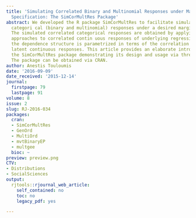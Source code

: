 ```yaml
---
title: 'Simulating Correlated Binary and Multinomial Responses under Marginal Model
  Specification: The SimCorMultRes Package'
abstract: We developed the R package SimCorMultRes to facilitate simulation of correlated
  categori cal (binary and multinomial) responses under a desired marginal model specification.
  The simulated correlated categorical responses are obtained by applying threshold
  approaches to correlated contin uous responses of underlying regression models and
  the dependence structure is parametrized in terms of the correlation matrix of the
  latent continuous responses. This article provides an elaborate introduction to
  the SimCorMultRes package demonstrating its design and usage via three examples.
  The package can be obtained via CRAN.
author: Anestis Touloumis
date: '2016-09-09'
date_received: '2015-12-14'
journal:
  firstpage: 79
  lastpage: 91
volume: 8
issue: 2
slug: RJ-2016-034
packages:
  cran:
  - SimCorMultRes
  - GenOrd
  - MultiOrd
  - mvtBinaryEP
  - multgee
  bioc: ~
preview: preview.png
CTV:
- Distributions
- SocialSciences
output:
  rjtools::rjournal_web_article:
    self_contained: no
    toc: no
    legacy_pdf: yes

---
```

